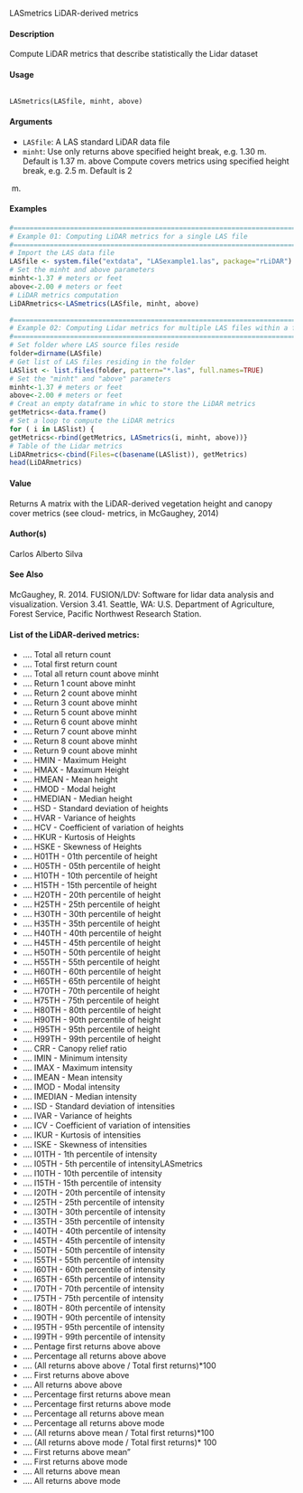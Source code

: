 
LASmetrics
LiDAR-derived metrics

#### Description 

Compute LiDAR metrics that describe statistically the Lidar dataset

#### Usage 
<pre><code>
LASmetrics(LASfile, minht, above)
</code></pre>

#### Arguments 

* ``LASfile``: A LAS standard LiDAR data file
* ``minht``: Use only returns above specified height break, e.g. 1.30 m. Default is 1.37 m.
above Compute covers metrics using specified height break, e.g. 2.5 m. Default is 2
m.

#### Examples 
 ```r

#=======================================================================#
# Example 01: Computing LiDAR metrics for a single LAS file
#=======================================================================#
# Import the LAS data file
LASfile <- system.file("extdata", "LASexample1.las", package="rLiDAR")
# Set the minht and above parameters
minht<-1.37 # meters or feet
above<-2.00 # meters or feet
# LiDAR metrics computation
LiDARmetrics<-LASmetrics(LASfile, minht, above)
```

```r
#==========================================================================#
# Example 02: Computing Lidar metrics for multiple LAS files within a folder
#==========================================================================#
# Set folder where LAS source files reside
folder=dirname(LASfile)
# Get list of LAS files residing in the folder
LASlist <- list.files(folder, pattern="*.las", full.names=TRUE)
# Set the "minht" and "above" parameters
minht<-1.37 # meters or feet
above<-2.00 # meters or feet
# Creat an empty dataframe in whic to store the LiDAR metrics
getMetrics<-data.frame()
# Set a loop to compute the LiDAR metrics
for ( i in LASlist) {
getMetrics<-rbind(getMetrics, LASmetrics(i, minht, above))}
# Table of the Lidar metrics
LiDARmetrics<-cbind(Files=c(basename(LASlist)), getMetrics)
head(LiDARmetrics)
```

#### Value 

Returns A matrix with the LiDAR-derived vegetation height and canopy cover metrics (see cloud-
metrics, in McGaughey, 2014)

#### Author(s)
Carlos Alberto Silva

#### See Also
McGaughey, R. 2014. FUSION/LDV: Software for lidar data analysis and visualization. Version
3.41. Seattle, WA: U.S. Department of Agriculture, Forest Service, Pacific Northwest Research
Station.

#### List of the LiDAR-derived metrics:
* .... Total all return count
* .... Total first return count
* .... Total all return count above minht
* .... Return 1 count above minht
* .... Return 2 count above minht
* .... Return 3 count above minht
* .... Return 5 count above minht
* .... Return 6 count above minht
* .... Return 7 count above minht
* .... Return 8 count above minht
* .... Return 9 count above minht
* .... HMIN - Maximum Height
* .... HMAX - Maximum Height
* .... HMEAN - Mean height
* .... HMOD - Modal height
* .... HMEDIAN - Median height
* .... HSD - Standard deviation of heights
* .... HVAR - Variance of heights
* .... HCV - Coefficient of variation of heights
* .... HKUR - Kurtosis of Heights
* .... HSKE - Skewness of Heights
* .... H01TH - 01th percentile of height
* .... H05TH - 05th percentile of height
* .... H10TH - 10th percentile of height
* .... H15TH - 15th percentile of height
* .... H20TH - 20th percentile of height
* .... H25TH - 25th percentile of height
* .... H30TH - 30th percentile of height
* .... H35TH - 35th percentile of height
* .... H40TH - 40th percentile of height
* .... H45TH - 45th percentile of height
* .... H50TH - 50th percentile of height
* .... H55TH - 55th percentile of height
* .... H60TH - 60th percentile of height
* .... H65TH - 65th percentile of height
* .... H70TH - 70th percentile of height
* .... H75TH - 75th percentile of height
* .... H80TH - 80th percentile of height
* .... H90TH - 90th percentile of height
* .... H95TH - 95th percentile of height
* .... H99TH - 99th percentile of height
* .... CRR - Canopy relief ratio
* .... IMIN - Minimum intensity
* .... IMAX - Maximum intensity
* .... IMEAN - Mean intensity
* .... IMOD - Modal intensity
* .... IMEDIAN - Median intensity
* .... ISD - Standard deviation of intensities
* .... IVAR - Variance of heights
* .... ICV - Coefficient of variation of intensities
* .... IKUR - Kurtosis of intensities
* .... ISKE - Skewness of intensities
* .... I01TH - 1th percentile of intensity
* .... I05TH - 5th percentile of intensityLASmetrics
* .... I10TH - 10th percentile of intensity
* .... I15TH - 15th percentile of intensity
* .... I20TH - 20th percentile of intensity
* .... I25TH - 25th percentile of intensity
* .... I30TH - 30th percentile of intensity
* .... I35TH - 35th percentile of intensity
* .... I40TH - 40th percentile of intensity
* .... I45TH - 45th percentile of intensity
* .... I50TH - 50th percentile of intensity
* .... I55TH - 55th percentile of intensity
* .... I60TH - 60th percentile of intensity
* .... I65TH - 65th percentile of intensity
* .... I70TH - 70th percentile of intensity
* .... I75TH - 75th percentile of intensity
* .... I80TH - 80th percentile of intensity
* .... I90TH - 90th percentile of intensity
* .... I95TH - 95th percentile of intensity
* .... I99TH - 99th percentile of intensity
* .... Pentage first returns above above
* .... Percentage all returns above above
* .... (All returns above above / Total first returns)*100
* .... First returns above above
* .... All returns above above
* .... Percentage first returns above mean
* .... Percentage first returns above mode
* .... Percentage all returns above mean
* .... Percentage all returns above mode
* .... (All returns above mean / Total first returns)*100
* .... (All returns above mode / Total first returns)* 100
* .... First returns above mean"
* .... First returns above mode
* .... All returns above mean
* .... All returns above mode


